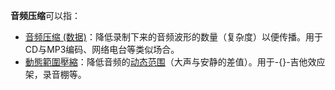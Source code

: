 {{noteTA
|T=zh-cn:音频压缩; zh-tw:音訊壓縮;
|G1=IT
}}

'''音频压缩'''可以指：

* [[音频压缩_(数据)|音频压缩 (数据)]]：降低录制下来的音频波形的数量（复杂度）以便传播。用于CD与MP3编码、网络电台等类似场合。
* [[動態範圍壓縮|動態範圍壓縮]]：降低音频的[[dynamic_range|动态范围]]（大声与安静的差值）。用于-{}-吉他效应架，录音棚等。

{{disambig|Cat=四字消歧义}}
